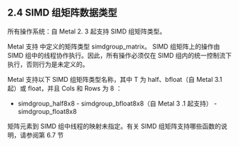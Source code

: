 ## 2.4 SIMD 组矩阵数据类型

所有操作系统：自 Metal 2. 3 起支持 SIMD 组矩阵类型。

Metal 支持 中定义的矩阵类型 simdgroup_matrix。 SIMD 组矩阵上的操作由 SIMD 组中的线程协作执行。因此，所有操作必须仅在 SIMD 组内的统一控制流下执行，否则行为是未定义的。

Metal 支持以下 SIMD 组矩阵类型名称，其中 T 为 half、bfloat（自 Metal 3.1 起）或 float，并且 Cols 和 Rows 为 8 ：

- simdgroup_half8x8 - simdgroup_bfloat8x8（自 Metal 3 .1 起支持） - simdgroup_float8x8

矩阵元素到 SIMD 组中线程的映射未指定。有关 SIMD 组矩阵支持哪些函数的说明，请参阅第 6.7 节
